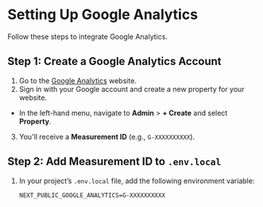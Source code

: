 # Setting Up Google Analytics

Follow these steps to integrate Google Analytics.

## Step 1: Create a Google Analytics Account

1. Go to the [Google Analytics](https://analytics.google.com/) website.
2. Sign in with your Google account and create a new property for your website.

- In the left-hand menu, navigate to **Admin** > **+ Create** and select **Property**.

3. You'll receive a **Measurement ID** (e.g., `G-XXXXXXXXXX`).

## Step 2: Add Measurement ID to `.env.local`

1. In your project’s `.env.local` file, add the following environment variable:
   ```env
   NEXT_PUBLIC_GOOGLE_ANALYTICS=G-XXXXXXXXXX
   ```
